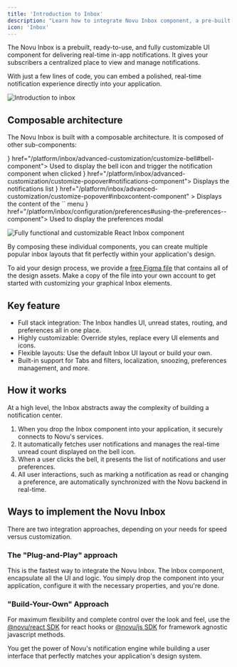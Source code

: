 ```yaml
---
title: 'Introduction to Inbox'
description: "Learn how to integrate Novu Inbox component, a pre-built notification center component for real-time in-app notifications in your application."
icon: 'Inbox'
---
```



The Novu Inbox is a prebuilt, ready-to-use, and fully customizable UI component for delivering real-time in-app notifications. It gives your subscribers a centralized place to view and manage notifications.

With just a few lines of code, you can embed a polished, real-time notification experience directly into your application.

![Introduction to inbox](/images/inbox/intro-to-inbox.png)

## Composable architecture

The Novu Inbox is built with a composable architecture. It is composed of other sub-components:

<Cards>
  <Card title="Bell" icon={<Bell />} href="/platform/inbox/advanced-customization/customize-bell#bell-component">
    Used to display the bell icon and trigger the notification component when clicked
  </Card>
  <Card title="Notifications" icon={<Code />} href="/platform/inbox/advanced-customization/customize-popover#notifications-component">
    Displays the notifications list
  </Card>
  <Card
    title="InboxContent"
    icon={<Layout />}
    href="/platform/inbox/advanced-customization/customize-popover#inboxcontent-component"
  >
    Displays the content of the `<Inbox />` menu
  </Card>
  <Card title="Preferences" icon={<Sliders />} href="/platform/inbox/configuration/preferences#using-the-preferences--component">
    Used to display the preferences modal
  </Card>
</Cards>

![Fully functional and customizable React Inbox component](/images/inbox/overview@2x.png)

By composing these individual components, you can create multiple popular inbox layouts that fit perfectly within your application's design.

<Callout type="info" title="Design files">To aid your design process, we provide a [free Figma file](https://www.figma.com/community/file/1425407348374863860) that contains all of the design assets. Make a copy of the file into your own account to get started with customizing your graphical Inbox elements.</Callout>

## Key feature
- Full stack integration: The Inbox handles UI, unread states, routing, and preferences all in one place.
- Highly customizable: Override styles, replace every UI elements and icons.
- Flexible layouts: Use the default Inbox UI layout or build your own.
- Built-in support for  Tabs and filters, localization, snoozing, preferences management, and more.

## How it works

At a high level, the Inbox abstracts away the complexity of building a notification center.

1. When you drop the Inbox component into your application, it securely connects to Novu's services.
2. It automatically fetches user notifications and manages the real-time unread count displayed on the bell icon.
3. When a user clicks the bell, it presents the list of notifications and user preferences.
4. All user interactions, such as marking a notification as read or changing a preference, are automatically synchronized with the Novu backend in real-time.

## Ways to implement the Novu Inbox

There are two integration approaches, depending on your needs for speed versus customization.

### The "Plug-and-Play" approach

This is the fastest way to integrate the Novu Inbox. The Inbox component, encapsulate all the UI and logic. You simply drop the component into your application, configure it with the necessary properties, and you're done.

### "Build-Your-Own" Approach

For maximum flexibility and complete control over the look and feel, use the [@novu/react SDK](/platform/sdks/react) for react hooks or [@novu/js SDK](/platform/sdks/javascript) for framework agnostic javascript methods. 

You get the power of Novu's notification engine while building a user interface that perfectly matches your application's design system.


